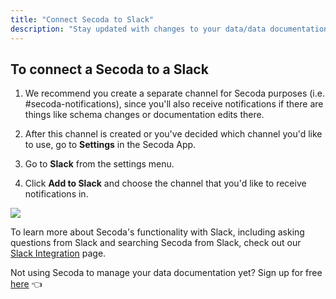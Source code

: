 ```yaml
---
title: "Connect Secoda to Slack"
description: "Stay updated with changes to your data/data documentation and allow users to ask and answer questions about your data directly from Slack."
---
```


## To connect a Secoda to a Slack

1. We recommend you create a separate channel for Secoda purposes (i.e. #secoda-notifications), since you'll also receive notifications if there are things like schema changes or documentation edits there.

2. After this channel is created or you've decided which channel you'd like to use, go to **Settings** in the Secoda App.

3. Go to **Slack** from the settings menu.

4. Click **Add to Slack** and choose the channel that you'd like to receive notifications in.

![](https://3544070331-files.gitbook.io/~/files/v0/b/gitbook-x-prod.appspot.com/o/spaces%2FqxbfBjqa19PllrcxgKxO%2Fuploads%2Fl0aD17NeKyTWDbBZQnIL%2FScreen%20Shot%202022-04-08%20at%2010.26.58%20AM.png?alt=media&token=137ffdda-3312-444e-8a1f-90502f628e90)

To learn more about Secoda's functionality with Slack, including asking questions from Slack and searching Secoda from Slack, check out our [Slack Integration](/features/slack-connection) page.

Not using Secoda to manage your data documentation yet? Sign up for free [here](https://app.secoda.co/) 👈
